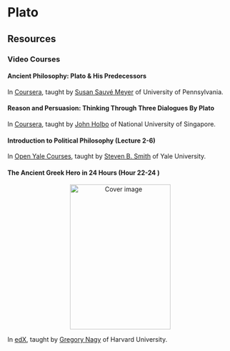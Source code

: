# Plato



## Resources

### Video Courses

#### Ancient Philosophy: Plato & His Predecessors

In [Coursera](https://www.coursera.org/learn/plato/home/welcome), taught by [Susan Sauvé Meyer](https://philosophy.sas.upenn.edu/faculty/smeyer) of University of Pennsylvania. 

#### Reason and Persuasion: Thinking Through Three Dialogues By Plato

In [Coursera](https://www.coursera.org/learn/plato-dialogues/home/welcome), taught by [John Holbo](http://www.johnholbo.com/) of National University of Singapore. 

#### Introduction to Political Philosophy (Lecture 2-6)

In [Open Yale Courses](http://oyc.yale.edu/political-science/plsc-114), taught by [Steven B. Smith](http://politicalscience.yale.edu/people/steven-smith) of Yale University. 

#### The Ancient Greek Hero in 24 Hours (Hour 22-24 ) {#Nagy-H24H-Plato}

<p style="text-align:center"> <img src="images/Nagy-H24H.jpg" width="225" height="325" alt="Cover image" />  </p>

In [edX](https://courses.edx.org/courses/course-v1%3AHarvardX%2BHUM2x%2B2T2016/info), taught by [Gregory Nagy](http://chs.harvard.edu/CHS/article/display/1234) of Harvard University. 

